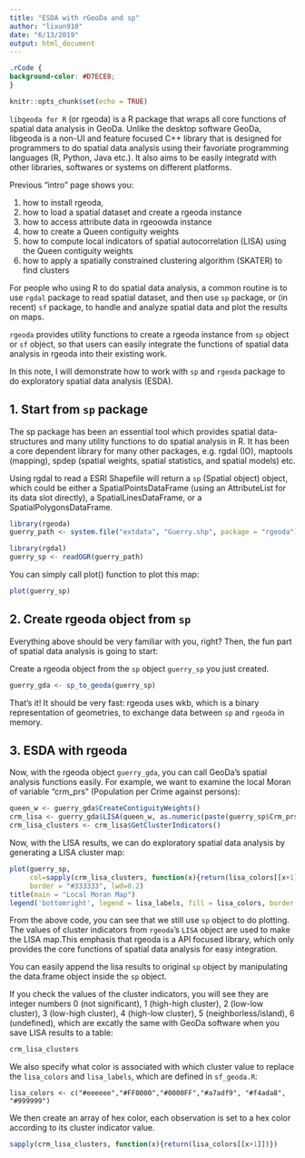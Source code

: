 ```yaml
---
title: "ESDA with rGeoDa and sp"
author: "lixun910"
date: "6/13/2019"
output: html_document
---
```


```css
.rCode {
background-color: #D7ECE8;
}
```

```r
knitr::opts_chunk$set(echo = TRUE)
```

`libgeoda for R` (or rgeoda) is a R package that wraps all core functions of spatial data analysis in GeoDa. Unlike the desktop software GeoDa, libgeoda is a non-UI and feature focused C++ library that is designed for programmers to do spatial data analysis using their favoriate programming languages (R, Python, Java etc.). It also aims to be easily integratd with other libraries, softwares or systems on different platforms. 

Previous "intro" page shows you: 

1. how to install rgeoda, 
2. how to load a spatial dataset and create a rgeoda instance
3. how to access attribute data in rgeoowda instance
4. how to create a Queen contiguity weights
5. how to compute local indicators of spatial autocorrelation (LISA) using the Queen contiguity weights
6. how to apply a spatially constrained clustering algorithm (SKATER) to find clusters

For people who using R to do spatial data analysis, a common routine is to use `rgdal` package to read spatial dataset, and then use `sp` package, or (in recent) `sf` package, to handle and analyze spatial data and plot the results on maps.

`rgeoda` provides utility functions to create a rgeoda instance from `sp` object or `sf` object, so that users can easily integrate the functions of spatial data analysis in rgeoda into their existing work.

In this note, I will demonstrate how to work with `sp` and `rgeoda` package to do exploratory spatial data analysis (ESDA).

## 1. Start from `sp` package

The sp package has been an essential tool which provides spatial data-structures and many utility functions to do spatial analysis in R. It has been a core dependent library for many other packages, e.g. rgdal (IO), maptools (mapping), spdep (spatial weights, spatial statistics, and spatial models) etc. 

Using rgdal to read a ESRI Shapefile will return a `sp` (Spatial object) object, which could be either a SpatialPointsDataFrame (using an AttributeList for its data slot directly), a SpatialLinesDataFrame, or a SpatialPolygonsDataFrame.

```r
library(rgeoda)
guerry_path <- system.file("extdata", "Guerry.shp", package = "rgeoda")
```

```r
library(rgdal)
guerry_sp <- readOGR(guerry_path)
```

You can simply call plot() function to plot this map:

```r
plot(guerry_sp)
```

## 2. Create rgeoda object from `sp`

Everything above should be very familiar with you, right? Then, the fun part of spatial data analysis is going to start:

Create a rgeoda object from the `sp` object `guerry_sp` you just created.
```r
guerry_gda <- sp_to_geoda(guerry_sp)
```

That's it! It should be very fast: rgeoda uses wkb, which is a binary representation of geometries, to exchange data between `sp` and `rgeoda` in memory. 

## 3. ESDA with rgeoda

Now, with the rgeoda object `guerry_gda`, you can call GeoDa's spatial analysis functions easily. For example, we want to examine the local Moran of variable "crm_prs" (Population per Crime against persons):

```r
queen_w <- guerry_gda$CreateContiguityWeights()
crm_lisa <- guerry_gda$LISA(queen_w, as.numeric(paste(guerry_sp$Crm_prs)))
crm_lisa_clusters <- crm_lisa$GetClusterIndicators()
```

Now, with the LISA results, we can do exploratory spatial data analysis by generating a LISA cluster map:

```r
plot(guerry_sp, 
     col=sapply(crm_lisa_clusters, function(x){return(lisa_colors[[x+1]])}), 
     border = "#333333", lwd=0.2)
title(main = "Local Moran Map")
legend('bottomright', legend = lisa_labels, fill = lisa_colors, border = "#eeeeee")
```

From the above code, you can see that we still use `sp` object to do plotting. The values of cluster indicators from `rgeoda`'s `LISA` object are used to make the LISA map.This emphasis that rgeoda is a API focused library, which only provides the core functions of spatial data analysis for easy integration.

You can easily append the lisa results to original `sp` object by manipulating the data.frame object inside the `sp` object.

If you check the values of the cluster indicators, you will see they are integer numbers 0 (not significant), 1 (high-high cluster), 2 (low-low cluster), 3 (low-high cluster), 4 (high-low cluster), 5 (neighborless/island), 6 (undefined), which are excatly the same with GeoDa software when you save LISA results to a table:

```r
crm_lisa_clusters
```

We also specify what color is associated with which cluster value to replace the `lisa_colors` and `lisa_labels`, which are defined in `sf_geoda.R`:
```
lisa_colors <- c("#eeeeee","#FF0000","#0000FF","#a7adf9", "#f4ada8", "#999999")
```
We then create an array of hex color, each observation is set to a hex color according to its cluster indicator value.
```r
sapply(crm_lisa_clusters, function(x){return(lisa_colors[[x+1]])})
```

